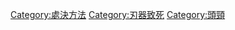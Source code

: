 {{catmore}}
[[Category:處決方法|Category:處決方法]]
[[Category:刃器致死|Category:刃器致死]]
[[Category:頭頸|Category:頭頸]]